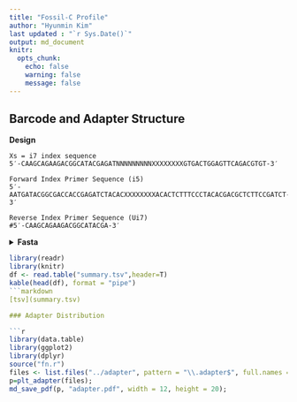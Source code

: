 ```yaml
---
title: "Fossil-C Profile" 
author: "Hyunmin Kim"
last updated : "`r Sys.Date()`"
output: md_document
knitr:
  opts_chunk:
    echo: false
    warning: false
    message: false
---
```


## Barcode and Adapter Structure 

**Design**

```
Xs = i7 index sequence
5′-CAAGCAGAAGACGGCATACGAGATNNNNNNNNNXXXXXXXXGTGACTGGAGTTCAGACGTGT-3′

Forward Index Primer Sequence (i5)
5′-AATGATACGGCGACCACCGAGATCTACACXXXXXXXXACACTCTTTCCCTACACGACGCTCTTCCGATCT-3′

Reverse Index Primer Sequence (Ui7)
#5′-CAAGCAGAAGACGGCATACGA-3′
```

<details>
<summary>**Fasta**</summary>

```
>f
AGATCGGAAGAGCACACGTCTGAACTCCAGTCA
>b
AGATCGGAAGAGCGTCGTGTAGGGAAAGAGTGT
>i7_5
CAAGCAGAAGACGGCATACGAGAT
>i7_3
GTGACTGGAGTTCAGACGTGT
>i5_5
AATGATACGGCGACCACCGAGATCTACAC
>i5_3
ACACTCTTTCCCTACACGACGCTCTTCCGATCT
>ui7
CAAGCAGAAGACGGCATACGA   
```
</details>

```r
library(readr)
library(knitr)
df <- read.table("summary.tsv",header=T)
kable(head(df), format = "pipe")
```markdown
[tsv](summary.tsv)

### Adapter Distribution

```r
library(data.table)
library(ggplot2)
library(dplyr)
source("fn.r")
files <- list.files("../adapter", pattern = "\\.adapter$", full.names = TRUE)
p=plt_adapter(files);
md_save_pdf(p, "adapter.pdf", width = 12, height = 20); 

```



	
